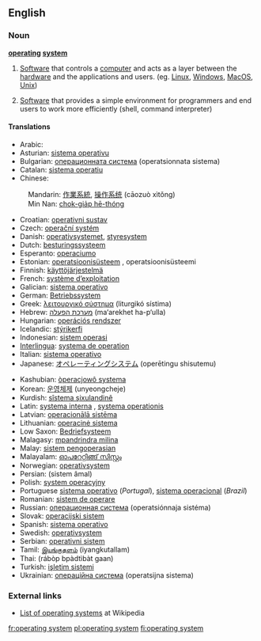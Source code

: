 ==English==

{{wikipedia}}

===Noun===
'''[[operating]] [[system]]'''

# {{software}} [[Software]] that controls a [[computer]] and acts as a layer between the [[hardware]] and the applications and users. (eg. [[Linux]], [[Windows]], [[MacOS]], [[Unix]])
# {{software}} [[Software]] that provides a simple environment for programmers and end users to work more efficiently (shell, command interpreter)

====Translations====
{{top}}
*Arabic: {{ARchar|[[نظام تشغيل]]}} {{IPAchar|(niʐám tašğíl)}} {{m}}
*Asturian: [[sistema operativu]] {{m}}
*Bulgarian: [[операционната система]] (operatsionnata sistema) {{f}}
*Catalan: [[sistema operatiu]] {{m}}
*Chinese:
:Mandarin: [[作業系統]], [[操作系统]] (cāozuò xìtǒng)
:Min Nan: [[chok-gia̍p hē-thóng]]
*Croatian: [[operativni sustav]] {{m}}
*Czech: [[operační systém]] {{m}}
*Danish: [[operativsystemet]], [[styresystem]]
*Dutch: [[besturingssysteem]]
*Esperanto: [[operaciumo]]
*Estonian: [[operatsioonisüsteem]] {{s}}, operatsioonisüsteemi {{p}}
*Finnish: [[käyttöjärjestelmä]]
*French: [[système d’exploitation]] {{m}}
*Galician: [[sistema operativo]] {{m}}
*German: [[Betriebssystem]]
*Greek: [[λειτουργικό σύστημα]] (liturgikó sístima)
*Hebrew: [[מערכת הפעלה]] (ma‘arekhet ha-p‘ulla)
*Hungarian: [[operációs rendszer]]
*Icelandic: [[stýrikerfi]]
*Indonesian: [[sistem operasi]]
*[[Interlingua]]: [[systema de operation]]
*Italian: [[sistema operativo]] {{m}}
*Japanese: [[オペレーティングシステム]] (operētingu shisutemu)
{{mid}}
*Kashubian: [[òperacjowô systema]]
*Korean: [[운영체제]] (unyeongcheje)
*Kurdish: [[sîstema şixulandinê]]
*Latin: [[systema interna]] {{f}}, [[systema operationis]] {{f}}
*Latvian: [[operacionālā sistēma]]
*Lithuanian: [[operacinė sistema]]
*Low Saxon: [[Bedriefsysteem]]
*Malagasy: [[mpandrindra milina]]
*Malay: [[sistem pengoperasian]]
*Malayalam: [[ഓപറേറ്റിങ്ങ് സിസ്റ്റം]]
*Norwegian: [[operativsystem]]
*Persian: {{FAchar|[[سیستم عامل]]}} (sistem âmal)
*Polish: [[system operacyjny]] {{m}}
*Portuguese [[sistema operativo]] {{m}} (''Portugal''), [[sistema operacional]] {{m}} (''Brazil'')
*Romanian: [[sistem de operare]] {{n}}
*Russian: [[операционная система]] (operatsiónnaja sistéma) {{f}}
*Slovak: [[operacijski sistem]]
*Spanish: [[sistema operativo]] {{m}}
*Swedish: [[operativsystem]]
*Serbian: [[operativni sistem]]
*Tamil: [[இயங்குதளம்]] (iyangkutallam)
*Thai: {{THchar|[[ระบบปฏิบัติการ]]}} (rábòp bpàdtìbàt gaan)
*Turkish: [[işletim sistemi]]
*Ukrainian: [[операційна система]] (operatsijna sistema) {{f}}
{{bottom}}

===External links===
*[[w:List of operating systems|List of operating systems]] at Wikipedia

[[fr:operating system]]
[[pl:operating system]]
[[fi:operating system]]